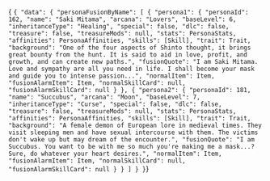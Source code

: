 
<CodeBlock language="jsx" title="RESPONSE" showLineNumbers>{
`{
  "data": {
    "personaFusionByName": [
      {
        "persona1": {
          "personaId": 162,
          "name": "Saki Mitama",
          "arcana": "Lovers",
          "baseLevel": 6,
          "inheritanceType": "Healing",
          "special": false,
          "dlc": false,
          "treasure": false,
          "treasureMods": null,
          "stats": PersonaStats,
          "affinities": PersonaAffinities,
          "skills": [Skill],
          "trait": Trait,
          "background": "One of the four aspects of Shinto thought, it brings great bounty from the hunt. It is said to aid in love, profit, and growth, and can create new paths.",
          "fusionQuote": "I am Saki Mitama. Love and sympathy are all you need in life. I shall become your mask and guide you to intense passion...",
          "normalItem": Item,
          "fusionAlarmItem": Item,
          "normalSkillCard": null,
          "fusionAlarmSkillCard": null
        }
      },
      {
        "persona2": {
          "personaId": 181,
          "name": "Succubus",
          "arcana": "Moon",
          "baseLevel": 7,
          "inheritanceType": "Curse",
          "special": false,
          "dlc": false,
          "treasure": false,
          "treasureMods": null,
          "stats": PersonaStats,
          "affinities": PersonaAffinities,
          "skills": [Skill],
          "trait": Trait,
          "background": "A female demon of European lore in medieval times. They visit sleeping men and have sexual intercourse with them. The victims don't wake up but may dream of the encounter.",
          "fusionQuote": "I am Succubus. You want to be with me so much you're making me a mask...? Sure, do whatever your heart desires.",
          "normalItem": Item,
          "fusionAlarmItem": Item,
          "normalSkillCard": null,
          "fusionAlarmSkillCard": null
        }
      }
    ]
  }
}`}</CodeBlock>